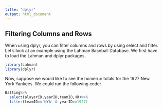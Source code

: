 ```yaml
---
title: "dplyr"
output: html_document
---
```


## Filtering Columns and Rows

When using dplyr, you can filter columns and rows by using select and filter. Let's look at an example using the Lahman Baseball Database. We first have to load the Lahman and dplyr packages.

```r
library(Lahman)
library(dplyr)
```

Now, suppose we would like to see the homerun totals for the 1927 New York Yankees. We could run the following code:

```r
Batting%>%
  select(playerID,yearID,teamID,HR)%>%
  filter(teamID=='NYA' & yearID==1927)
```

